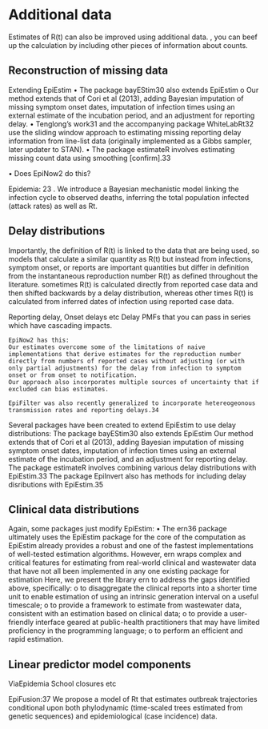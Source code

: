 # Additional data {#sec-introduction .unnumbered}

Estimates of R(t) can also be improved using additional data. , you can beef up the calculation by including other pieces of information about counts.

## Reconstruction of missing data

Extending EpiEstim
•	The package bayEStim30 also extends EpiEstim
o	Our method extends that of Cori et al (2013), adding Bayesian imputation of missing symptom onset dates, imputation of infection times using an external estimate of the incubation period, and an adjustment for reporting delay. 
•	Tenglong’s work31 and the accompanying package WhiteLabRt32 use the sliding window approach to estimating missing reporting delay information from line-list data (originally implemented as a Gibbs sampler, later updater to STAN).
•	The package estimateR involves estimating missing count data using smoothing [confirm].33

•	Does EpiNow2 do this?


Epidemia: 23
. We introduce a Bayesian mechanistic model linking the infection cycle to observed deaths, inferring the total population infected (attack rates) as well as Rt. 

## Delay distributions

Importantly, the definition of R(t) is linked to the data that are being used, so models that calculate a similar quantity as R(t) but instead from infections, symptom onset, or reports are important quantities but differ in definition from the instantaneous reproduction number R(t) as defined throughout the literature. 
sometimes R(t) is calculated directly from reported case data and then shifted backwards by a delay distribution, whereas other times R(t) is calculated from inferred dates of infection using reported case data.

Reporting delay, Onset delays etc
Delay PMFs that you can pass in series which have cascading impacts.

	EpiNow2 has this:
	Our estimates overcome some of the limitations of naive implementations that derive estimates for the reproduction number directly from numbers of reported cases without adjusting (or with only partial adjustments) for the delay from infection to symptom onset or from onset to notification. 
	Our approach also incorporates multiple sources of uncertainty that if excluded can bias estimates.

	EpiFilter was also recently generalized to incorporate hetereogeonous transmission rates and reporting delays.34

Several packages have been created to extend EpiEstim to use delay distributions:
	The package bayEStim30 also extends EpiEstim
	Our method extends that of Cori et al (2013), adding Bayesian imputation of missing symptom onset dates, imputation of infection times using an external estimate of the incubation period, and an adjustment for reporting delay. 
	The package estimateR involves combining various delay distributions with EpiEstim.33
	The package EpiInvert also has methods for including delay disributions with EpiEstim.35
	
## Clinical data distributions

Again, some packages just modify EpiEstim:
•	The ern36 package ultimately uses the EpiEstim package for the core of the   computation as EpiEstim already provides a robust and one of the fastest implementations of well-tested   estimation algorithms. However, ern wraps complex and critical features for estimating   from real-world clinical and wastewater data that have not all been implemented in any one existing   package for   estimation
Here, we present the  library ern to address the gaps identified above, specifically:
o	to disaggregate the clinical reports into a shorter time unit to enable estimation of  using an intrinsic generation interval on a useful timescale;
o	to provide a framework to estimate  from wastewater data, consistent with an estimation based on clinical data;
o	to provide a user-friendly interface geared at public-health practitioners that may have limited proficiency in the  programming language;
o	to perform an efficient and rapid  estimation.

## Linear predictor model components

ViaEpidemia
School closures etc

EpiFusion:37 We propose a model of Rt that estimates outbreak trajectories conditional upon both phylodynamic (time-scaled trees estimated from genetic sequences) and epidemiological (case incidence) data. 


